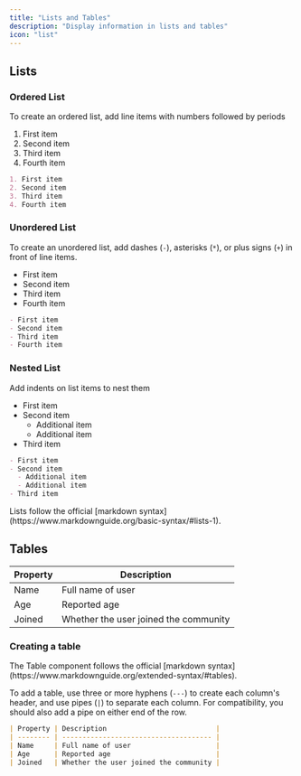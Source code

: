 ```yaml
---
title: "Lists and Tables"
description: "Display information in lists and tables"
icon: "list"
---
```



## Lists

### Ordered List

To create an ordered list, add line items with numbers followed by periods

1. First item
2. Second item
3. Third item
4. Fourth item

```md
1. First item
2. Second item
3. Third item
4. Fourth item
```

### Unordered List

To create an unordered list, add dashes (`-`), asterisks (`*`), or plus signs (`+`) in front of line items.

- First item
- Second item
- Third item
- Fourth item

```md
- First item
- Second item
- Third item
- Fourth item
```

### Nested List

Add indents on list items to nest them

- First item
- Second item
  - Additional item
  - Additional item
- Third item

```md
- First item
- Second item
  - Additional item
  - Additional item
- Third item
```

<Tip>
  Lists follow the official [markdown syntax](https://www.markdownguide.org/basic-syntax/#lists-1).
</Tip>

## Tables

| Property | Description                           |
| -------- | ------------------------------------- |
| Name     | Full name of user                     |
| Age      | Reported age                          |
| Joined   | Whether the user joined the community |

### Creating a table

<Tip>
  The Table component follows the official [markdown syntax](https://www.markdownguide.org/extended-syntax/#tables).
</Tip>

To add a table, use three or more hyphens (`---`) to create each column's header, and use pipes (`|`) to separate each column. For compatibility, you should also add a pipe on either end of the row.

```md
| Property | Description                           |
| -------- | ------------------------------------- |
| Name     | Full name of user                     |
| Age      | Reported age                          |
| Joined   | Whether the user joined the community |
```
